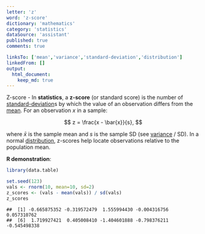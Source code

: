 ```yaml
---
letter: 'z'
word: 'z-score'
dictionary: 'mathematics'
category: 'statistics'
dataSource: 'assistant'
published: true
comments: true

linksTo: ['mean','variance','standard-deviation','distribution']
linkedFrom: []
output:
  html_document:
    keep_md: true
---
```




<a id="z-score">Z-score</a> - In **statistics**, a **z-score** (or standard score) is the number of [standard-deviation](#standard-deviation)s by which the value of an observation differs from the [mean](#mean). For an observation $x$ in a sample:

$$
z = \frac{x - \bar{x}}{s},
$$

where $\bar{x}$ is the sample mean and $s$ is the sample SD (see [variance](#variance) / SD). In a normal [distribution](#distribution), z-scores help locate observations relative to the population mean.

**R demonstration**:


``` r
library(data.table)

set.seed(123)
vals <- rnorm(10, mean=10, sd=2)
z_scores <- (vals - mean(vals)) / sd(vals)
z_scores
```

```
##  [1] -0.665875352 -0.319572479  1.555994430 -0.004316756  0.057310762
##  [6]  1.719927421  0.405008410 -1.404601888 -0.798376211 -0.545498338
```
